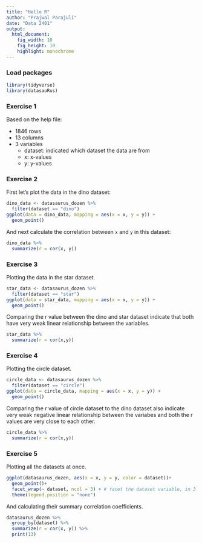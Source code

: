 ```yaml
---
title: "Hello R"
author: "Prajwal Parajuli"
date: "Data 2401"
output: 
  html_document: 
    fig_width: 10
    fig_height: 10
    highlight: monochrome
---
```



### Load packages

```r
library(tidyverse) 
library(datasauRus)
```


### Exercise 1

Based on the help file:

- 1846 rows
- 13 columns
- 3 variables 
  - dataset: indicated which dataset the data are from
  - x: x-values
  - y: y-values

### Exercise 2

First let's plot the data in the dino dataset:

```r
dino_data <- datasaurus_dozen %>%
  filter(dataset == "dino")
ggplot(data = dino_data, mapping = aes(x = x, y = y)) +
  geom_point()
```

And next calculate the correlation between `x` and `y` in this dataset:

```r
dino_data %>%
  summarize(r = cor(x, y))
```

### Exercise 3

Plotting the data in the star dataset.

```r
star_data <- datasaurus_dozen %>%
  filter(dataset == "star")
ggplot(data = star_data, mapping = aes(x = x, y = y)) +
  geom_point()
```


Comparing the r value between the dino and star dataset indicate that both have very weak linear relationship between the variables.
 
```r
star_data %>%
  summarize(r = cor(x,y))
```

### Exercise 4

Plotting the circle dataset.

```r
circle_data <- datasaurus_dozen %>%
  filter(dataset == "circle")
ggplot(data = circle_data, mapping = aes(x = x, y = y)) +
  geom_point()
```

Comparing the r value of circle dataset to the dino dataset also indicate very weak negative linear relationship between the variabes and both the r values are very close to each other. 

```r
circle_data %>%
  summarize(r = cor(x,y))

```

### Exercise 5

Plotting all the datasets at once. 

```r
ggplot(datasaurus_dozen, aes(x = x, y = y, color = dataset))+ 
  geom_point()+
  facet_wrap(~ dataset, ncol = 3) + # facet the dataset variable, in 3 cols
  theme(legend.position = "none")

```

And calculating their summary correlation coefficients.

```r
datasaurus_dozen %>%
  group_by(dataset) %>%
  summarize(r = cor(x, y)) %>%
  print(13)
```